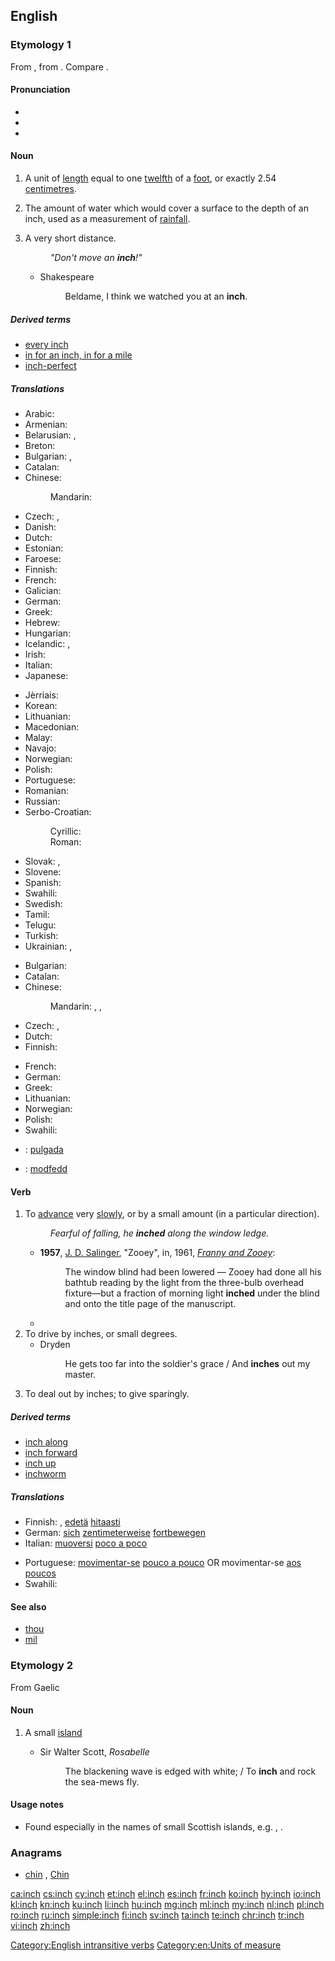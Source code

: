 ==English==

===Etymology 1===
From {{etyl|ang|en}} {{attention|ang}} {{term|ynce|lang=ang}}, from {{etyl|la|en}}  {{term|uncia||twelfth part|lang=la}}. Compare {{term|ounce|lang=en}}.

====Pronunciation====
* {{IPA|/ɪntʃ/|lang=en}}
* {{audio|en-us-inch.ogg|Audio (US)|lang=en}}
* {{rhymes|ɪntʃ|lang=en}}

====Noun====
{{en-noun|es}}

# A unit of [[length]] equal to one [[twelfth]] of a [[foot]], or exactly 2.54 [[centimetre]]s.
# {{context|meteorology|lang=en}} The amount of water which would cover a surface to the depth of an inch, used as a measurement of [[rainfall]].
# {{context|figuratively|lang=en}} A very short distance.
#: ''"Don't move an '''inch'''!"''
#* Shakespeare
#*: Beldame, I think we watched you at an '''inch'''.

=====Derived terms=====
* [[every inch]]
* [[in for an inch, in for a mile]]
* [[inch-perfect]]

=====Translations=====
{{trans-top|unit of length}}
* Arabic: {{t|ar|بوصة|f|tr=būṣa|sc=Arab}}
* Armenian: {{t|hy|դյույմ|tr=dyuym|sc=Armn}}
* Belarusian: {{t|be|дзюйм|m|tr=dzjujm|sc=Cyrl}}, {{t|be|цаля|f|tr=cálja|sc=Cyrl}}
* Breton: {{t+|br|meutad|m}}
* Bulgarian: {{t|bg|инч|m|tr=inč|sc=Cyrl}}, {{t+|bg|дюйм|m|tr=djujm|sc=Cyrl}}
* Catalan: {{t|ca|polzada|f}}
* Chinese:
*: Mandarin: {{t+|cmn|英寸|tr=yīngcùn}}
* Czech: {{t+|cs|palec|m}}, {{t+|cs|coul|m}}
* Danish: {{t+|da|tomme|c}}
* Dutch: {{t+|nl|duim|m}}
* Estonian: {{t+|et|toll}}
* Faroese: {{t|fo|tummi|m}}
* Finnish: {{t+|fi|tuuma}}
* French: {{t+|fr|pouce|m}}
* Galician: {{t|gl|pulgada|f}}
* German: {{t+|de|Zoll|n}}
* Greek: {{t+|el|ίντσα|f}}
* Hebrew: {{t|he|אינץ'|sc=Hebr}}
* Hungarian: {{t+|hu|hüvelyk}}
* Icelandic: {{t|is|tomma|f}}, {{t|is|þumlungur|m}}
* Irish: {{t+|ga|orlach}}
* Italian: {{t+|it|pollice|m}}
* Japanese: {{t|ja|インチ|tr=inchi|sc=Jpan}}
{{trans-mid}}
* Jèrriais: {{t|roa-jer|pouce|m}}
* Korean: {{t+|ko|인치|tr=inchi|sc=Kore}}
* Lithuanian: {{t|lt|colis|m}}
* Macedonian: {{t|mk|инч|m|tr=inč|sc=Cyrl}}
* Malay: {{t|ms|inci}}
* Navajo: {{t|nv|asdzoh}}
* Norwegian: {{t+|no|tomme|m}}
* Polish: {{t+|pl|cal|m}}
* Portuguese: {{t+|pt|polegada|f}}
* Romanian: {{t+|ro|țol|m}}
* Russian: {{t+|ru|дюйм|m|tr=djujm}}
* Serbo-Croatian:
*: Cyrillic: {{t|sh|инч|m}}
*: Roman: {{t+|sh|inč|m}}
* Slovak: {{t|sk|palec|m}}, {{t|sk|cól|m}}
* Slovene: {{t+|sl|palec|m}}
* Spanish: {{t+|es|pulgada|f}}
* Swahili: {{t+|sw|inchi}}
* Swedish: {{t+|sv|tum|c}}
* Tamil: {{t+|ta|அங்குலம்|tr=aṅkulam|sc=Taml}}
* Telugu: {{t+|te|అంగుళము}}
* Turkish: {{t+|tr|inç}}
* Ukrainian: {{t+|uk|дюйм|m|tr=djujm|sc=Cyrl}}, {{qualifier|rare}} {{t+|uk|цаль|m|tr=calʹ|sc=Cyrl}}
{{trans-bottom}}

{{trans-top|unspecified but very short distance}}
* Bulgarian: {{t+|bg|милиметър|m|tr=milimetǎr}}
* Catalan: {{t|ca|centímetre|m}}
* Chinese:
*: Mandarin: {{t|cmn|少許}}{{t+|cmn|少许|tr=shǎoxǔ}}, {{t+|cmn|一點兒}}, {{t+|cmn|一点儿|tr=yīdiǎnr}}
* Czech: {{t+|cs|kousek|m}}, {{t|cs|kousíček|m}}
* Dutch: {{t|nl|haarbreed|n}}
* Finnish: {{t+|fi|piiru}}
{{trans-mid}}
* French: {{t+|fr|poil|m}}
* German: {{t+|de|Zoll|n}}
* Greek: {{t+|el|σπιθαμή|f|sc=Grek}}
* Lithuanian: {{t|lt|plaukas|m}}
* Norwegian: {{t+|no|tomme|m}}
* Polish: {{t+|pl|włos|m}}
* Swahili: {{t+|sw|inchi}}
{{trans-bottom}}

{{checktrans-top}}
* {{ttbc|es}}: [[pulgada]] {{g|f}}
* {{ttbc|cy}}: [[modfedd]]
{{trans-bottom}}

====Verb====
{{en-verb|inch|es}}

# {{context|intransitive|followed by a preposition|lang=en}} To [[advance]] very [[slowly]], or by a small amount (in a particular direction).
#: ''Fearful of falling, he '''inched''' along the window ledge.''
#* '''1957''', [[w:J. D. Salinger|J. D. Salinger]], "Zooey", in, 1961, ''[[w:Franny and Zooey|Franny and Zooey]]'':
#*:The window blind had been lowered — Zooey had done all his bathtub reading  by the  light from the three-bulb overhead fixture—but a fraction of morning light '''inched''' under the blind and onto the title page of the manuscript.
#* {{quote-news
|year=2012
|date=May 9
|author=John Percy
|title=Birmingham City 2 Blackpool 2 (2-3 on agg): match report
|work=the Telegraph
|url=http://www.telegraph.co.uk/sport/football/competitions/championship/9254026/Birmingham-City-2-Blackpool-2-2-3-on-agg-match-report.html
|page=
|passage=Already guarding a 1-0 lead from the first leg, Blackpool '''inched''' further ahead when Stephen Dobbie scored from an acute angle on the stroke of half-time. The game appeared to be completely beyond Birmingham’s reach three minutes into the second period when Matt Phillips reacted quickly to bundle the ball past Colin Doyle and off a post.}}
# To drive by inches, or small degrees.
#* Dryden
#*: He gets too far into the soldier's grace / And '''inches''' out my master.
# To deal out by inches; to give sparingly.

=====Derived terms=====
* [[inch along]]
* [[inch forward]]
* [[inch up]]
* [[inchworm]]

=====Translations=====
{{trans-top|to move very slowly}}
* Finnish: {{t|fi|hivuttautua}}, [[edetä]] [[hitaasti]]
* German: [[sich]] [[zentimeterweise]] [[fortbewegen]]
* Italian: [[muoversi]] [[poco a poco]]
{{trans-mid}}
* Portuguese: [[movimentar-se]] [[pouco a pouco]] OR movimentar-se [[aos poucos]]
* Swahili: {{t+|sw|inchi}}
{{trans-bottom}}

====See also====
* [[thou]]
* [[mil]]

===Etymology 2===
From Gaelic {{term|innis}}

====Noun====
{{en-noun|es}}

# {{context|Scotland|lang=en}} A small [[island]]
#* Sir Walter Scott, ''Rosabelle''
#*: The blackening wave is edged with white; / To '''inch''' and rock the sea-mews fly.

====Usage notes====
* Found especially in the names of small Scottish islands, e.g. {{w|Inchcolm}}, {{w|Inchkeith}}.

===Anagrams===
* [[chin#English|chin]] , [[Chin#English|Chin]]

[[Category:English intransitive verbs]]
[[Category:en:Units of measure]]

[[ca:inch]]
[[cs:inch]]
[[cy:inch]]
[[et:inch]]
[[el:inch]]
[[es:inch]]
[[fr:inch]]
[[ko:inch]]
[[hy:inch]]
[[io:inch]]
[[kl:inch]]
[[kn:inch]]
[[ku:inch]]
[[li:inch]]
[[hu:inch]]
[[mg:inch]]
[[ml:inch]]
[[my:inch]]
[[nl:inch]]
[[pl:inch]]
[[ro:inch]]
[[ru:inch]]
[[simple:inch]]
[[fi:inch]]
[[sv:inch]]
[[ta:inch]]
[[te:inch]]
[[chr:inch]]
[[tr:inch]]
[[vi:inch]]
[[zh:inch]]